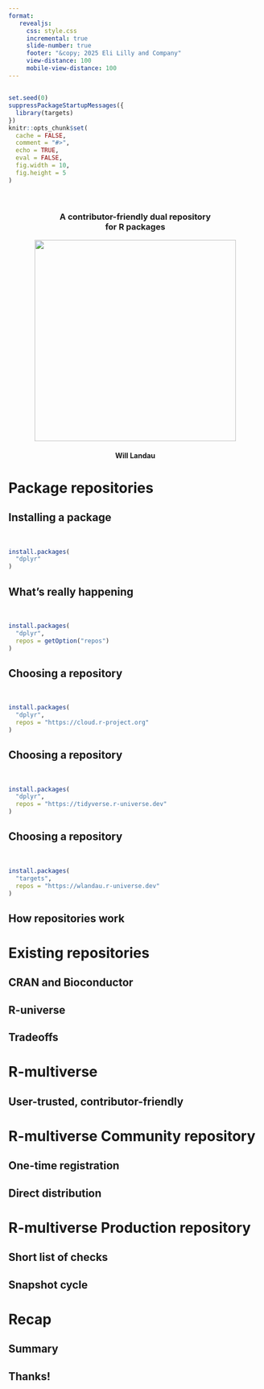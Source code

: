 ```yaml
---
format:
   revealjs:
     css: style.css
     incremental: true
     slide-number: true
     footer: "&copy; 2025 Eli Lilly and Company"
     view-distance: 100
     mobile-view-distance: 100
---
```


##

```r
set.seed(0)
suppressPackageStartupMessages({
  library(targets)
})
knitr::opts_chunk$set(
  cache = FALSE,
  comment = "#>",
  echo = TRUE,
  eval = FALSE,
  fig.width = 10, 
  fig.height = 5
)
```

<style>
.reveal .tiny {
  display: inline-block;
  font-size: 0.5em;
  line-height: 1.0em;
  vertical-align: top;
}
.reveal .medium {
  display: inline-block;
  font-size: 0.75em;
  line-height: 1.5em;
  vertical-align: top;
}
</style>

<center>
<br>
<h3>A contributor-friendly dual repository<br>for R packages</h3>
<img src="./images/R-multiverse.png" height="400px">
<br>
<h4>Will Landau</h4>
</center>

# Package repositories

## Installing a package {.huge}

<br>

```r
install.packages(
  "dplyr"
)
```

## What's really happening {.huge}

<br>

```r
install.packages(
  "dplyr",
  repos = getOption("repos")
)
```

## Choosing a repository {.huge}

<br>

```r
install.packages(
  "dplyr",
  repos = "https://cloud.r-project.org"
)
```

## Choosing a repository {.huge}

<br>

```r
install.packages(
  "dplyr",
  repos = "https://tidyverse.r-universe.dev"
)
```

## Choosing a repository {.huge}

<br>

```r
install.packages(
  "targets",
  repos = "https://wlandau.r-universe.dev"
)
```

## How repositories work

# Existing repositories

## CRAN and Bioconductor

## R-universe

## Tradeoffs

# R-multiverse

## User-trusted, contributor-friendly

# R-multiverse Community repository

## One-time registration

## Direct distribution

# R-multiverse Production repository

## Short list of checks

## Snapshot cycle

# Recap

## Summary

## Thanks!
